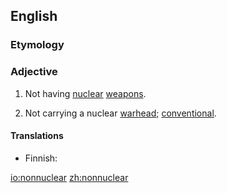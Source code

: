 ==English==

===Etymology===
{{prefix|non|nuclear}}

===Adjective===
{{en-adj|-}}

# Not having [[nuclear]] [[weapon]]s.
# {{context|of weapons|lang=en}} Not carrying a nuclear [[warhead]]; [[conventional]].

====Translations====
{{trans-top|not having nuclear weapons}}
* Finnish: {{t-|fi|ydinaseeton}}
{{trans-mid}}
{{trans-bottom}}

{{trans-top|not carrying a nuclear warhead}}
{{trans-mid}}
{{trans-bottom}}

[[io:nonnuclear]]
[[zh:nonnuclear]]